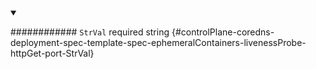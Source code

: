 
<details className="config-field" data-expandable="false" open>
<summary>

############ `StrVal` <span className="config-field-required" data-required="false">required</span> <span className="config-field-type">string</span> <span className="config-field-default"></span> <span className="config-field-enum"></span> {#controlPlane-coredns-deployment-spec-template-spec-ephemeralContainers-livenessProbe-httpGet-port-StrVal}



</summary>



</details>
